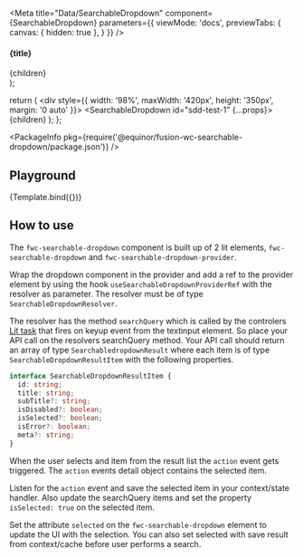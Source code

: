 
<Meta
  title="Data/SearchableDropdown"
  component={SearchableDropdown}
  parameters={{
    viewMode: 'docs',
    previewTabs: {
      canvas: { hidden: true },
    }
  }}
/>

  <section>
    <h4>{title}</h4>
    <div style={{ position: 'relative' }}>{children}</div>
  </section>
);

  return (
    <div style={{ width: '98%', maxWidth: '420px', height: '350px', margin: '0 auto' }}>
      <SearchableDropdown id="sdd-test-1" {...props}>{children}</SearchableDropdown>
    </div>
  );
};

<PackageInfo pkg={require('@equinor/fusion-wc-searchable-dropdown/package.json')} />

<Description markdown={readme} />

## Playground
<Canvas>
  <Story name="Default" args={{
      placeholder: 'Start to type to search...',
      initialText: 'The initial text result',
      variant: 'header',
      dropdownHeight: '300px',
      leadingIcon: 'search',
    }}
    argTypes={{
      id: {
        type: 'string',
        description: 'HTML ID for component',
      },
      placeholder: {
        description: 'TextInput placeholder string',
      },
      initialText: {
        type: 'string',
        description: 'First item in dropdown before any search is done',
      },
      variant: {
        type: 'string',
        description: 'The type of Searchabledropdown to render, multiple variants for header or page usage',
        control: 'select',
        options: [
          'page', 'page-outlined', 'page-dense', 'header', 'header-filled'
        ]
      },
      dropdownHeight: {
        description: 'The scroll height for dropdown result list'
      },
      label: {
        description: 'Textinput label'
      },
      value: {
        description: 'The selected value do display in TextInput'
      },
      meta: {
        description: 'A fwc-icon name to show AFTER each list item. may also be set per result item.'
      },
      graphic: {
        description: 'A fwc-icon name to show BEFORE each list item. may also be set per result item.'
      },
      autofocus: {
        type: 'boolean',
        description: 'Flag for setting focus on textInput on component mount',
      },
      multiple: {
        description: 'Flag for selecting multiple items.'
      },
      disabled: {
        type: 'boolean',
        description: 'disabled TextInput'
      },
      selectedId: {
        type: 'string',
        description: 'The pre-selected id to higlight',
      },
    }}
    >
    {Template.bind({})}
  </Story>
</Canvas>

<ArgsTable story="Default" />

## How to use

The ``fwc-searchable-dropdown`` component is built up of 2 lit elements, ``fwc-searchable-dropdown`` and ``fwc-searchable-dropdown-provider``.

Wrap the dropdown component in the provider and add a ref to the provider element by using the hook ``useSearchableDropdownProviderRef`` with the resolver as parameter.
The resolver must be of type ``SearchableDropdownResolver``. 

The resolver has the method ``searchQuery`` which is called by the controlers [Lit task](https://github.com/lit/lit/tree/main/packages/labs/task) 
that fires on keyup event from the textinput element. So place your API call on the resolvers searchQuery method.
Your API call should return an array of type ``SearchabledropdownResult`` where each item is of type ``SearchableDropdownResultItem`` with the following properties.

```typescript
interface SearchableDropdownResultItem {
  id: string;
  title: string;
  subTitle?: string;
  isDisabled?: boolean;
  isSelected?: boolean;
  isError?: boolean;
  meta?: string;
}
```

When the user selects and item from the result list the ``action`` event gets triggered. The ``action`` events detail object contains the selected item. 

Listen for the ``action`` event and save the selected item in your context/state handler. Also update the searchQuery items and set the property ``isSelected: true`` 
on the selected item. 

Set the attribute ``selected`` on the ``fwc-searchable-dropdown`` element to update the UI with the selection. You can also set selected with save result from context/cache before user performs a search.
